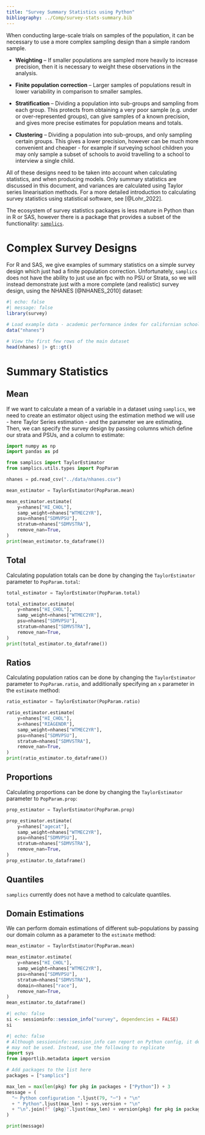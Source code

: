 ```yaml
---
title: "Survey Summary Statistics using Python"
bibliography: ../Comp/survey-stats-summary.bib
---
```


When conducting large-scale trials on samples of the population, it can be necessary to use a more complex sampling design than a simple random sample.

-   **Weighting** – If smaller populations are sampled more heavily to increase precision, then it is necessary to weight these observations in the analysis.

-   **Finite population correction** – Larger samples of populations result in lower variability in comparison to smaller samples.

-   **Stratification** – Dividing a population into sub-groups and sampling from each group. This protects from obtaining a very poor sample (e.g. under or over-represented groups), can give samples of a known precision, and gives more precise estimates for population means and totals.

-   **Clustering** – Dividing a population into sub-groups, and only sampling certain groups. This gives a lower precision, however can be much more convenient and cheaper - for example if surveying school children you may only sample a subset of schools to avoid travelling to a school to interview a single child.

All of these designs need to be taken into account when calculating statistics, and when producing models. Only summary statistics are discussed in this document, and variances are calculated using Taylor series linearisation methods. For a more detailed introduction to calculating survey statistics using statistical software, see [@Lohr_2022].

The ecosystem of survey statistics packages is less mature in Python than in R or SAS, however there is a package that provides a subset of the functionality: [`samplics`](https://samplics-org.github.io/samplics/).

# Complex Survey Designs

For R and SAS, we give examples of summary statistics on a simple survey design which just had a finite population correction. Unfortunately, `samplics` does not have the ability to just use an fpc with no PSU or Strata, so we will instead demonstrate just with a more complete (and realistic) survey design, using the NHANES [@NHANES_2010] dataset:

```r
#| echo: false
#| message: false
library(survey)

# Load example data - academic performance index for californian schools
data("nhanes")

# View the first few rows of the main dataset
head(nhanes) |> gt::gt()
```

# Summary Statistics

## Mean

If we want to calculate a mean of a variable in a dataset using `samplics`, we need to create an estimator object using the estimation method we will use - here Taylor Series estimation - and the parameter we are estimating. Then, we can specify the survey design by passing columns which define our strata and PSUs, and a column to estimate:

```python
import numpy as np
import pandas as pd

from samplics import TaylorEstimator
from samplics.utils.types import PopParam

nhanes = pd.read_csv("../data/nhanes.csv")

mean_estimator = TaylorEstimator(PopParam.mean)

mean_estimator.estimate(
    y=nhanes["HI_CHOL"],
    samp_weight=nhanes["WTMEC2YR"],
    psu=nhanes["SDMVPSU"],
    stratum=nhanes["SDMVSTRA"],
    remove_nan=True,
)
print(mean_estimator.to_dataframe())
```

## Total

Calculating population totals can be done by changing the `TaylorEstimator` parameter to `PopParam.total`:

```python
total_estimator = TaylorEstimator(PopParam.total)

total_estimator.estimate(
    y=nhanes["HI_CHOL"],
    samp_weight=nhanes["WTMEC2YR"],
    psu=nhanes["SDMVPSU"],
    stratum=nhanes["SDMVSTRA"],
    remove_nan=True,
)
print(total_estimator.to_dataframe())
```

## Ratios

Calculating population ratios can be done by changing the `TaylorEstimator` parameter to `PopParam.ratio`, and additionally specifying an `x` parameter in the `estimate` method:

```python
ratio_estimator = TaylorEstimator(PopParam.ratio)

ratio_estimator.estimate(
    y=nhanes["HI_CHOL"],
    x=nhanes["RIAGENDR"],
    samp_weight=nhanes["WTMEC2YR"],
    psu=nhanes["SDMVPSU"],
    stratum=nhanes["SDMVSTRA"],
    remove_nan=True,
)
print(ratio_estimator.to_dataframe())
```

## Proportions

Calculating proportions can be done by changing the `TaylorEstimator` parameter to `PopParam.prop`:

```python
prop_estimator = TaylorEstimator(PopParam.prop)

prop_estimator.estimate(
    y=nhanes["agecat"],
    samp_weight=nhanes["WTMEC2YR"],
    psu=nhanes["SDMVPSU"],
    stratum=nhanes["SDMVSTRA"],
    remove_nan=True,
)
prop_estimator.to_dataframe()
```

## Quantiles

`samplics` currently does not have a method to calculate quantiles.

## Domain Estimations

We can perform domain estimations of different sub-populations by passing our domain column as a parameter to the `estimate` method:

```python
mean_estimator = TaylorEstimator(PopParam.mean)

mean_estimator.estimate(
    y=nhanes["HI_CHOL"],
    samp_weight=nhanes["WTMEC2YR"],
    psu=nhanes["SDMVPSU"],
    stratum=nhanes["SDMVSTRA"],
    domain=nhanes["race"],
    remove_nan=True,
)
mean_estimator.to_dataframe()
```

::: {.callout-note collapse="true" title="Session Info"}
```r
#| echo: false
si <- sessioninfo::session_info("survey", dependencies = FALSE)
si
```
```python
#| echo: false
# Although sessioninfo::session_info can report on Python config, it depends on `{reticulate}` which
# may not be used. Instead, use the following to replicate
import sys
from importlib.metadata import version

# Add packages to the list here
packages = ["samplics"]

max_len = max(len(pkg) for pkg in packages + ["Python"]) + 3
message = (
  "─ Python configuration ".ljust(79, "─") + "\n"
  + " Python".ljust(max_len) + sys.version + "\n"
  + "\n".join(f" {pkg}".ljust(max_len) + version(pkg) for pkg in packages)
)

print(message)
```
:::
